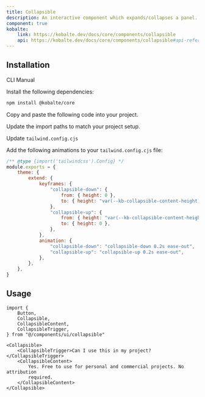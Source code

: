 ```yaml
---
title: Collapsible
description: An interactive component which expands/collapses a panel.
component: true
kobalte:
    link: https://kobalte.dev/docs/core/components/collapsible
    api: https://kobalte.dev/docs/core/components/collapsible#api-reference
---
```


<ComponentPreview name="collapsible-demo" />

## Installation

<Tabs defaultValue="manual">

<TabsList>
    <TabsTrigger value="cli" disabled>
        CLI
    </TabsTrigger>
    <TabsTrigger value="manual">Manual</TabsTrigger>
    <TabsIndicator class="bg-primary" />
</TabsList>

<TabsContent value="manual">

<Steps>

<Step>Install the following dependencies:</Step>

```bash
npm install @kobalte/core
```

<Step>Copy and paste the following code into your project.</Step>

<ComponentSource name="collapsible" />

<Step>Update the import paths to match your project setup.</Step>

<Step>Update `tailwind.config.cjs`</Step>

Add the following animations to your `tailwind.config.cjs` file:

```js title="tailwind.config.cjs" {5-18}
/** @type {import('tailwindcss').Config} */
module.exports = {
    theme: {
        extend: {
            keyframes: {
                "collapsible-down": {
                    from: { height: 0 },
                    to: { height: "var(--kb-collapsible-content-height)" },
                },
                "collapsible-up": {
                    from: { height: "var(--kb-collapsible-content-height)" },
                    to: { height: 0 },
                },
            },
            animation: {
                "collapsible-down": "collapsible-down 0.2s ease-out",
                "collapsible-up": "collapsible-up 0.2s ease-out",
            },
        },
    },
}
```

</Steps>

</TabsContent>

</Tabs>

## Usage

```tsx
import {
    Button,
    Collapsible,
    CollapsibleContent,
    CollapsibleTrigger,
} from "@/components/ui/collapsible"
```

```tsx
<Collapsible>
    <CollapsibleTrigger>Can I use this in my project?</CollapsibleTrigger>
    <CollapsibleContent>
        Yes. Free to use for personal and commercial projects. No attribution
        required.
    </CollapsibleContent>
</Collapsible>
```
